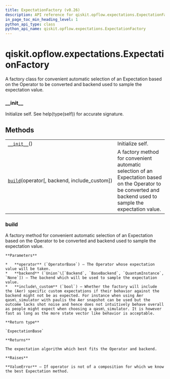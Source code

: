 ```yaml
---
title: ExpectationFactory (v0.26)
description: API reference for qiskit.opflow.expectations.ExpectationFactory in qiskit v0.26
in_page_toc_min_heading_level: 1
python_api_type: class
python_api_name: qiskit.opflow.expectations.ExpectationFactory
---
```


<span id="qiskit-opflow-expectations-expectationfactory" />

# qiskit.opflow\.expectations.ExpectationFactory

<Class id="qiskit.opflow.expectations.ExpectationFactory" isDedicatedPage={true} github="https://github.com/qiskit/qiskit/tree/stable/0.17/qiskit/opflow/expectations/expectation_factory.py" signature="ExpectationFactory" modifiers="class">
  A factory class for convenient automatic selection of an Expectation based on the Operator to be converted and backend used to sample the expectation value.

  ### \_\_init\_\_

  <Function id="qiskit.opflow.expectations.ExpectationFactory.__init__" signature="__init__()">
    Initialize self. See help(type(self)) for accurate signature.
  </Function>

  ## Methods

  |                                                                                                                                                              |                                                                                                                                                               |
  | ------------------------------------------------------------------------------------------------------------------------------------------------------------ | ------------------------------------------------------------------------------------------------------------------------------------------------------------- |
  | [`__init__`](#qiskit.opflow.expectations.ExpectationFactory.__init__ "qiskit.opflow.expectations.ExpectationFactory.__init__")()                             | Initialize self.                                                                                                                                              |
  | [`build`](#qiskit.opflow.expectations.ExpectationFactory.build "qiskit.opflow.expectations.ExpectationFactory.build")(operator\[, backend, include\_custom]) | A factory method for convenient automatic selection of an Expectation based on the Operator to be converted and backend used to sample the expectation value. |

  ### build

  <Function id="qiskit.opflow.expectations.ExpectationFactory.build" signature="build(operator, backend=None, include_custom=True)" modifiers="static">
    A factory method for convenient automatic selection of an Expectation based on the Operator to be converted and backend used to sample the expectation value.

    **Parameters**

    *   **operator** (`OperatorBase`) – The Operator whose expectation value will be taken.
    *   **backend** (`Union`\[`Backend`, `BaseBackend`, `QuantumInstance`, `None`]) – The backend which will be used to sample the expectation value.
    *   **include\_custom** (`bool`) – Whether the factory will include the (Aer) specific custom expectations if their behavior against the backend might not be as expected. For instance when using Aer qasm\_simulator with paulis the Aer snapshot can be used but the outcome lacks shot noise and hence does not intuitively behave overall as people might expect when choosing a qasm\_simulator. It is however fast as long as the more state vector like behavior is acceptable.

    **Return type**

    `ExpectationBase`

    **Returns**

    The expectation algorithm which best fits the Operator and backend.

    **Raises**

    **ValueError** – If operator is not of a composition for which we know the best Expectation method.
  </Function>
</Class>

